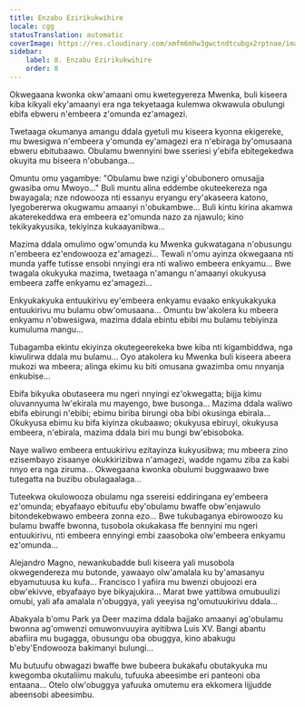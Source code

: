 ```yaml
---
title: Enzabu Ezirikukwihire
locale: cgg
statusTranslation: automatic
coverImage: https://res.cloudinary.com/xmfm6mhw3gwctndtcubgx2rptnae/image/upload/v1740468922/small_cover_tratado_de_psicologia_revolucionaria_a4c0dca4e0.webp
sidebar:
    label: 8. Enzabu Ezirikukwihire
    order: 8
---
```

Okwegaana kwonka okw'amaani omu kwetegyereza Mwenka, buli kiseera kiba kikyali eky'amaanyi era nga tekyetaaga kulemwa okwawula obulungi ebifa ebweru n'embeera z'omunda ez'amagezi.

Twetaaga okumanya amangu ddala gyetuli mu kiseera kyonna ekigereke, mu bwesigwa n'embeera y'omunda ey'amagezi era n'ebiraga by'omusaana ebweru ebitubaawo. Obulamu bwennyini bwe sseriesi y'ebifa ebitegekedwa okuyita mu biseera n'obubanga...

Omuntu omu yagambye: "Obulamu bwe nzigi y'obubonero omusajja gwasiba omu Mwoyo..." Buli muntu alina eddembe okuteekereza nga bwayagala; nze ndowooza nti essanyu eryangu ery'akaseera katono, lyegobererwa okugwamu amaanyi n'obukambwe... Buli kintu kirina akamwa akaterekeddwa era embeera ez'omunda nazo za njawulo; kino tekikyakyusika, tekiyinza kukaayanibwa...

Mazima ddala omulimo ogw'omunda ku Mwenka gukwatagana n'obusungu n'embeera ez'endowooza ez'amagezi... Tewali n'omu ayinza okwegaana nti munda yaffe tutisse ensobi nnyingi era nti waliwo embeera enkyamu... Bwe twagala okukyuka mazima, twetaaga n'amangu n'amaanyi okukyusa embeera zaffe enkyamu ez'amagezi...

Enkyukakyuka entuukirivu ey'embeera enkyamu evaako enkyukakyuka entuukirivu mu bulamu obw'omusaana... Omuntu bw'akolera ku mbeera enkyamu n'obwesigwa, mazima ddala ebintu ebibi mu bulamu tebiyinza kumuluma mangu...

Tubagamba ekintu ekiyinza okutegeerekeka bwe kiba nti kigambiddwa, nga kiwulirwa ddala mu bulamu... Oyo atakolera ku Mwenka buli kiseera abeera mukozi wa mbeera; alinga ekimu ku biti omusana gwazimba omu nnyanja enkubise...

Ebifa bikyuka obutaseera mu ngeri nnyingi ez'okwegatta; bijja kimu oluvannyuma lw'ekirala mu mayengo, bwe busonga... Mazima ddala waliwo ebifa ebirungi n'ebibi; ebimu biriba birungi oba bibi okusinga ebirala... Okukyusa ebimu ku bifa kiyinza okubaawo; okukyusa ebiruyi, okukyusa embeera, n'ebirala, mazima ddala biri mu bungi bw'ebisoboka.

Naye waliwo embeera entuukirivu ezitayinza kukyusibwa; mu mbeera zino ezisembayo zisaanye okukkirizibwa n'amagezi, wadde ngamu ziba za kabi nnyo era nga ziruma... Okwegaana kwonka obulumi buggwaawo bwe tutegatta na buzibu obulagaalaga...

Tuteekwa okulowooza obulamu nga ssereisi eddiringana ey'embeera ez'omunda; ebyafaayo ebituufu eby'obulamu bwaffe obw'enjawulo bitondekebwawo embeera zonna ezo... Bwe tukubaganya ebirowoozo ku bulamu bwaffe bwonna, tusobola okukakasa ffe bennyini mu ngeri entuukirivu, nti embeera ennyingi embi zaasoboka olw'embeera enkyamu ez'omunda...

Alejandro Magno, newankubadde buli kiseera yali musobola okwegendereza mu butonde, yawaayo olw'amalala ku by'amasanyu ebyamutuusa ku kufa... Francisco I yafiira mu bwenzi obujoozi era obw'ekivve, ebyafaayo bye bikyajukira... Marat bwe yattibwa omubuulizi omubi, yali afa amalala n'obuggya, yali yeeyisa ng'omutuukirivu ddala...

Abakyala b'omu Park ya Deer mazima ddala bajjako amaanyi ag'obulamu bwonna ag'omwenzi omuwonvuuyira ayitibwa Luis XV. Bangi abantu abafiira mu bugagga, obusungu oba obuggya, kino abakugu b'eby'Endowooza bakimanyi bulungi...

Mu butuufu obwagazi bwaffe bwe bubeera bukakafu obutakyuka mu kwegomba okutaliimu makulu, tufuuka abeesimbe eri panteoni oba entaana... Otelo olw'obuggya yafuuka omutemu era ekkomera lijjudde abeensobi abeesimbu.


